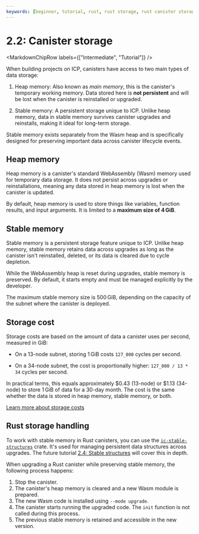 ```yaml
---
keywords: [beginner, tutorial, rust, rust storage, rust canister storage, maintain canisters, storage, canister storage]
---
```



# 2.2: Canister storage

<MarkdownChipRow labels={["Intermediate", "Tutorial"]} />

When building projects on ICP, canisters have access to two main types of data storage:

1. Heap memory: Also known as *main memory*, this is the canister's temporary working memory. Data stored here is **not persistent** and will be lost when the canister is reinstalled or upgraded.

2. Stable memory: A persistent storage unique to ICP. Unlike heap memory, data in stable memory survives canister upgrades and reinstalls, making it ideal for long-term storage.

Stable memory exists separately from the Wasm heap and is specifically designed for preserving important data across canister lifecycle events.

## Heap memory

Heap memory is a canister's standard WebAssembly (Wasm) memory used for temporary data storage. It does not persist across upgrades or reinstallations, meaning any data stored in heap memory is lost when the canister is updated.

By default, heap memory is used to store things like variables, function results, and input arguments. It is limited to a **maximum size of 4 GiB**.

## Stable memory

Stable memory is a persistent storage feature unique to ICP. Unlike heap memory, stable memory retains data across upgrades as long as the canister isn't reinstalled, deleted, or its data is cleared due to cycle depletion.

While the WebAssembly heap is reset during upgrades, stable memory is preserved. By default, it starts empty and must be managed explicitly by the developer.

The maximum stable memory size is 500 GiB, depending on the capacity of the <GlossaryTooltip>subnet</GlossaryTooltip> where the canister is deployed.

## Storage cost

Storage costs are based on the amount of data a canister uses per second, measured in GiB:

- On a 13-node subnet, storing 1 GiB costs `127_000` <GlossaryTooltip>cycles</GlossaryTooltip> per second.

- On a 34-node subnet, the cost is proportionally higher: `127_000 / 13 * 34` cycles per second.

In practical terms, this equals approximately $0.43 (13-node) or $1.13 (34-node) to store 1 GiB of data for a 30-day month. The cost is the same whether the data is stored in heap memory, stable memory, or both.

[Learn more about storage costs](/docs/building-apps/essentials/gas-cost)

## Rust storage handling

To work with stable memory in Rust canisters, you can use the [`ic-stable-structures`](https://github.com/dfinity/stable-structures) crate. It's used for managing persistent data structures across upgrades. The future tutorial [2.4: Stable structures](2.4-stable-memory.mdx) will cover this in depth.

When upgrading a Rust canister while preserving stable memory, the following process happens:

1. Stop the canister.
2. The canister's heap memory is cleared and a new Wasm module is prepared.
3. The new Wasm code is installed using `--mode upgrade`.
4. The canister starts running the upgraded code. The `init` function is not called during this process.
5. The previous stable memory is retained and accessible in the new version.


<TutorialFooter />
